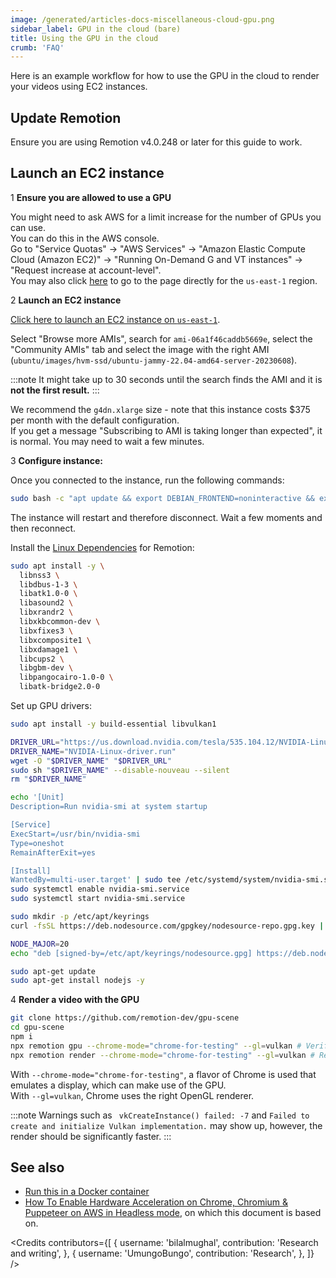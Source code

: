 ```yaml
---
image: /generated/articles-docs-miscellaneous-cloud-gpu.png
sidebar_label: GPU in the cloud (bare)
title: Using the GPU in the cloud
crumb: 'FAQ'
---
```


Here is an example workflow for how to use the GPU in the cloud to render your videos using EC2 instances.

## Update Remotion

Ensure you are using Remotion v4.0.248 or later for this guide to work.

## Launch an EC2 instance

<Step>1</Step> <strong>Ensure you are allowed to use a GPU</strong>

You might need to ask AWS for a limit increase for the number of GPUs you can use.  
You can do this in the AWS console.  
Go to "Service Quotas" -> "AWS Services" -> "Amazon Elastic Compute Cloud (Amazon EC2)" -> "Running On-Demand G and VT instances" -> "Request increase at account-level".  
You may also click [here](https://us-east-1.console.aws.amazon.com/servicequotas/home/services/ec2/quotas/L-DB2E81BA) to go to the page directly for the `us-east-1` region.

<Step>2</Step> <strong>Launch an EC2 instance</strong>

[Click here to launch an EC2 instance on `us-east-1`](https://us-east-1.console.aws.amazon.com/ec2/home?region=us-east-1#LaunchInstances:).

Select "Browse more AMIs", search for `ami-06a1f46caddb5669e`, select the "Community AMIs" tab and select the image with the right AMI (`ubuntu/images/hvm-ssd/ubuntu-jammy-22.04-amd64-server-20230608`).

:::note
It might take up to 30 seconds until the search finds the AMI and it is **not the first result.**
:::

We recommend the `g4dn.xlarge` size - note that this instance costs $375 per month with the default configuration.  
If you get a message "Subscribing to AMI is taking longer than expected", it is normal. You may need to wait a few minutes.

<Step>3</Step> <strong>Configure instance:</strong>

Once you connected to the instance, run the following commands:

```bash title="Upgrade the Linux Kernel to v6"
sudo bash -c "apt update && export DEBIAN_FRONTEND=noninteractive && export NEEDRESTART_MODE=a && apt upgrade -y && reboot"
```

The instance will restart and therefore disconnect. Wait a few moments and then reconnect.

Install the [Linux Dependencies](/docs/miscellaneous/linux-dependencies) for Remotion:

```bash title="Install Linux Dependencies"
sudo apt install -y \
  libnss3 \
  libdbus-1-3 \
  libatk1.0-0 \
  libasound2 \
  libxrandr2 \
  libxkbcommon-dev \
  libxfixes3 \
  libxcomposite1 \
  libxdamage1 \
  libcups2 \
  libgbm-dev \
  libpangocairo-1.0-0 \
  libatk-bridge2.0-0
```

Set up GPU drivers:

```bash title="Install libvulkan"
sudo apt install -y build-essential libvulkan1
```

```bash title="Install GPU drivers"
DRIVER_URL="https://us.download.nvidia.com/tesla/535.104.12/NVIDIA-Linux-x86_64-535.104.12.run"
DRIVER_NAME="NVIDIA-Linux-driver.run"
wget -O "$DRIVER_NAME" "$DRIVER_URL"
sudo sh "$DRIVER_NAME" --disable-nouveau --silent
rm "$DRIVER_NAME"
```

```bash title="Configure startup service"
echo '[Unit]
Description=Run nvidia-smi at system startup

[Service]
ExecStart=/usr/bin/nvidia-smi
Type=oneshot
RemainAfterExit=yes

[Install]
WantedBy=multi-user.target' | sudo tee /etc/systemd/system/nvidia-smi.service
sudo systemctl enable nvidia-smi.service
sudo systemctl start nvidia-smi.service
```

```bash title="Install Node.js"
sudo mkdir -p /etc/apt/keyrings
curl -fsSL https://deb.nodesource.com/gpgkey/nodesource-repo.gpg.key | sudo gpg --dearmor -o /etc/apt/keyrings/nodesource.gpg

NODE_MAJOR=20
echo "deb [signed-by=/etc/apt/keyrings/nodesource.gpg] https://deb.nodesource.com/node_$NODE_MAJOR.x nodistro main" | sudo tee /etc/apt/sources.list.d/nodesource.list

sudo apt-get update
sudo apt-get install nodejs -y
```

<p>
	<Step>4</Step> <strong>Render a video with the GPU</strong>
</p>

```bash title="Clone a Remotion GPU demo"
git clone https://github.com/remotion-dev/gpu-scene
cd gpu-scene
npm i
npx remotion gpu --chrome-mode="chrome-for-testing" --gl=vulkan # Verify content is hardware accelerated
npx remotion render --chrome-mode="chrome-for-testing" --gl=vulkan # Render a test video
```

With `--chrome-mode="chrome-for-testing"`, a flavor of Chrome is used that emulates a display, which can make use of the GPU.  
With `--gl=vulkan`, Chrome uses the right OpenGL renderer.

:::note
Warnings such as ` vkCreateInstance() failed: -7` and `Failed to create and initialize Vulkan implementation.` may show up, however, the render should be significantly faster.
:::

## See also

- [Run this in a Docker container](/docs/miscellaneous/cloud-gpu-docker)
- [How To Enable Hardware Acceleration on Chrome, Chromium & Puppeteer on AWS in Headless mode](https://mirzabilal.com/how-to-enable-hardware-acceleration-on-chrome-chromium-puppeteer-on-aws-in-headless-mode), on which this document is based on.

<Credits
	contributors={[
		{
			username: 'bilalmughal',
			contribution: 'Research and writing',
		},
		{
			username: 'UmungoBungo',
			contribution: 'Research',
		},
	]}
/>
